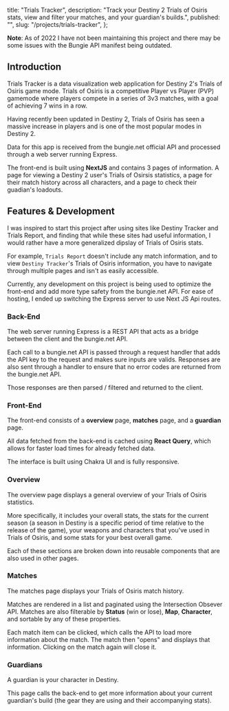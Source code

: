   title: "Trials Tracker",
  description: "Track your Destiny 2 Trials of Osiris stats, view and filter your matches, and your guardian's builds.",
  published: "",
  slug: "/projects/trials-tracker",
};

<MarkdownTitle metadata={metadata} />

**Note**: As of 2022 I have not been maintaining this project and there may be some issues with the Bungie API manifest being outdated.
<br />

## Introduction
Trials Tracker is a data visualization web application for Destiny 2's Trials of Osiris game mode.
Trials of Osiris is a competitive Player vs Player (PVP) gamemode where players compete in a series of 3v3 matches, with a goal of achieving 7 wins in a row.

Having recently been updated in Destiny 2, Trials of Osiris has seen a <Link href='https://twitter.com/TrialsReport/status/1478427778722766848'>massive</Link>
increase in players and is one of the most popular modes in Destiny 2.

Data for this app is received from the bungie.net official API and processed through a web server running Express.

The front-end is built using **NextJS** and contains 3 pages of information.
A page for viewing a Destiny 2 user's Trials of Osirsis statistics, a page for their match history across all characters,
and a page to check their guadian's loadouts.

## Features & Development

I was inspired to start this project after using sites like <Link href="https://www.destinytracker.com/">Destiny Tracker</Link> and <Link href="https://www.destinytrialsreport.com/" >Trials Report</Link>, and finding that while these sites had useful information, I would rather have a more generalized dipslay of Trials of Osiris stats.

For example, `Trials Report` doesn't include any match information, and to view `Destiny Tracker`'s
Trials of Osiris information, you have to navigate through multiple pages and isn't as easily accessible.

Currently, any development on this project is being used to optimize the front-end and add more type safety from the bungie.net API. For ease of hosting, I ended up switching the Express server to use Next JS Api routes.



### Back-End

The web server running Express is a REST API that acts as a bridge between the client and the bungie.net API.

Each call to a bungie.net API is passed through a request handler that adds the API key to the request and makes sure inputs are valids.
Responses are also sent through a handler to ensure that no error codes are returned from the bungie.net API.

Those responses are then parsed / filtered and returned to the client.

### Front-End

The front-end consists of a **overview** page, **matches** page, and a **guardian** page.

All data fetched from the back-end is cached using **React Query**,
which allows for faster load times for already fetched data.

The interface is built using Chakra UI and is fully responsive.

### Overview

The overview page displays a general overview of your Trials of Osiris statistics.

More specifically, it includes your overall stats, the stats for the current season (a season in Destiny is a specific period of time relative to the release of the game),
your weapons and characters that you've used in Trials of Osiris, and some stats for your best overall game.

Each of these sections are broken down into reusable components that are also used in other pages.

### Matches

The matches page displays your Trials of Osiris match history.

Matches are rendered in a list and paginated using the Intersection Obsever API.
Matches are also filterable by **Status** (win or lose), **Map**, **Character**, and sortable by any of these properties.

Each match item can be clicked, which calls the API to load more information about the match. The match then "opens" and displays that information. Clicking on the match again will close it.

### Guardians

A guardian is your character in Destiny.

This page calls the back-end to get more information about your current guardian's build (the gear they are using and their accompanying stats).
